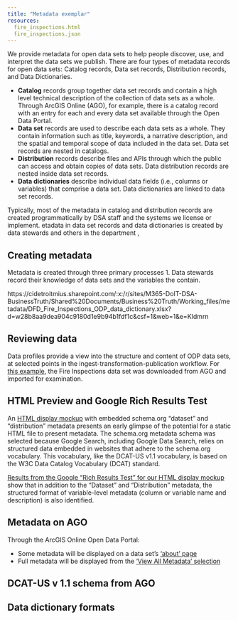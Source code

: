 ```yaml
---
title: "Metadata exemplar"
resources: 
  fire_inspections.html
  fire_inspections.json
---
```


We provide metadata for open data sets to help people discover, use, and interpret the data sets we publish. There are four types of metadata records for open data sets: Catalog records, Data set records, Distribution records, and Data Dictionaries.

- **Catalog** records group together data set records and contain a high level technical description of the collection of data sets as a whole. Through ArcGIS Online (AGO), for example, there is a catalog record with an entry for each and every data set available through the Open Data Portal.  
- **Data set** records are used to describe each data sets as a whole. They contain information such as title, keywords, a narrative description, and the spatial and temporal scope of data included in the data set. Data set records are nested in catalogs.
- **Distribution** records describe files and APIs through which the public can access and obtain copies of data sets. Data distribution records are nested inside data set records.
- **Data dictionaries** describe individual data fields (i.e., columns or variables) that comprise a data set. Data dictionaries are linked to data set records.

Typically, most of the metadata in catalog and distribution records are created programmatically by DSA staff and the systems we license or implement. etadata in data set records and data dictionaries is created by data stewards and others in the department  ,    



## Creating metadata
Metadata is created through three primary processes
1. Data stewards record their knowledge of data sets and the variables the contain. 


https://cidetroitmius.sharepoint.com/:x:/r/sites/M365-DoIT-DSA-BusinessTruth/Shared%20Documents/Business%20Truth/Working_files/metadata/DFD_Fire_Inspections_ODP_data_dictionary.xlsx?d=w28b8aa9dea904c9180d1e9b94b1fdf1c&csf=1&web=1&e=KIdmrn

## Reviewing data

Data profiles provide a view into the structure and content of ODP data sets, at selected points in the ingest-transformation-publication workflow. For [this example](https://lsheble.github.io/odp_meta_preview/exemplar/inspect_df_trial_fire_inspections.html), the Fire Inspections data set was downloaded from AGO and imported for examination. 

## HTML Preview and Google Rich Results Test

An [HTML display mockup](fire_inspections.html) with embedded schema.org "dataset" and "distribution" metadata presents an early glimpse of the potential for a static HTML file to present metadata. The schema.org metadata schema was selected because Google Search, including Google Data Search, relies on structured data embedded in websites that adhere to the schema.org vocabulary. This vocabulary, like the DCAT-US v1.1 vocabulary, is based on the W3C Data Catalog Vocabulary (DCAT) standard.

[Results from the Google "Rich Results Test" for our HTML display mockup](https://search.google.com/test/rich-results/result/r%2Fdatasets?id=yjwf46MkAlC03ztqiMenXA) show that in addition to the "Dataset" and "Distribution" metadata, the structured format of variable-level metadata (column or variable name and description) is also identified. 


## Metadata on AGO

Through the ArcGIS Online Open Data Portal:

- Some metadata will be displayed on a data set's ['about' page](https://data.detroitmi.gov/datasets/detroitmi::fire-inspections/about)
- Full metadata will be displayed from the ['View All Metadata' selection](https://www.arcgis.com/sharing/rest/content/items/0bac58a27da04e4a95910cb6488b7fe9/info/metadata/metadata.xml?format=default&output=html) 


## DCAT-US v 1.1 schema from AGO

## Data dictionary formats 


